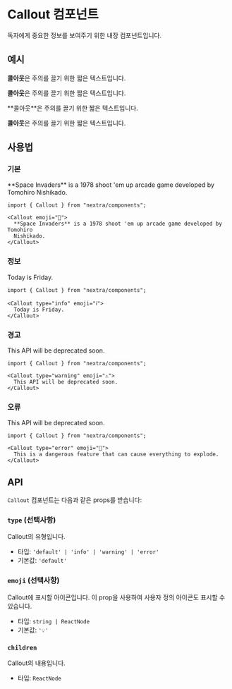 # Callout 컴포넌트

독자에게 중요한 정보를 보여주기 위한 내장 컴포넌트입니다.


## 예시

<Callout>**콜아웃**은 주의를 끌기 위한 짧은 텍스트입니다.</Callout>

<Callout type="info">**콜아웃**은 주의를 끌기 위한 짧은 텍스트입니다.</Callout>

<Callout type="warning">
  **콜아웃**은 주의를 끌기 위한 짧은 텍스트입니다.
</Callout>

<Callout type="error">**콜아웃**은 주의를 끌기 위한 짧은 텍스트입니다.</Callout>

## 사용법

### 기본

<Callout emoji="👾">
  **Space Invaders** is a 1978 shoot 'em up arcade game developed by Tomohiro
  Nishikado.
</Callout>

```mdx
import { Callout } from "nextra/components";

<Callout emoji="👾">
  **Space Invaders** is a 1978 shoot 'em up arcade game developed by Tomohiro
  Nishikado.
</Callout>
```

### 정보

<Callout type="info" emoji="ℹ️">
  Today is Friday.
</Callout>

```mdx
import { Callout } from "nextra/components";

<Callout type="info" emoji="ℹ️">
  Today is Friday.
</Callout>
```

### 경고

<Callout type="warning" emoji="⚠️">
  This API will be deprecated soon.
</Callout>

```mdx
import { Callout } from "nextra/components";

<Callout type="warning" emoji="⚠️">
  This API will be deprecated soon.
</Callout>
```

### 오류

<Callout type="error" emoji="🚫">
  This API will be deprecated soon.
</Callout>

```mdx
import { Callout } from "nextra/components";

<Callout type="error" emoji="️🚫">
  This is a dangerous feature that can cause everything to explode.
</Callout>
```

## API

`Callout` 컴포넌트는 다음과 같은 props를 받습니다:

### `type` (선택사항)

Callout의 유형입니다.

- 타입: `'default' | 'info' | 'warning' | 'error'`
- 기본값: `'default'`

### `emoji` (선택사항)

Callout에 표시할 아이콘입니다. 이 prop을 사용하여 사용자 정의 아이콘도 표시할 수 있습니다.

- 타입: `string | ReactNode`
- 기본값: `'💡'`

### `children`

Callout의 내용입니다.

- 타입: `ReactNode`
